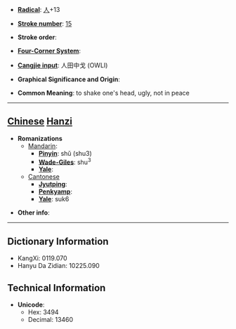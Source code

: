* '''[[Wiktionary:Chinese radical index| Radical]]''': [[Wiktionary:Chinese radical index 人|人]]+13

* '''[[Wiktionary:Chinese total strokes index|Stroke number]]''': [[Wiktionary:Chinese total strokes index 15|15]]

* '''Stroke order''': 

* '''[[Wiktionary:Chinese four corner index|Four-Corner System]]''': 

* '''[[Wiktionary:Chinese Cangjie index|Cangjie input]]''': 人田中戈 (OWLI)

* '''Graphical Significance and Origin''': 

* '''Common Meaning''': to shake one's head, ugly, not in peace

----

== [[Chinese]] [[Hanzi]] ==

* '''Romanizations'''
** [[Mandarin]]:
*** '''[[Pinyin]]''': shǔ (shu3)
*** '''[[Wade-Giles]]''': shu<sup>3</sup>
*** '''[[Yale]]''': 
**[[Cantonese]]
***'''[[Jyutping]]''':
***'''[[Penkyamp]]''': 
***'''[[Yale]]''': suk6

* '''Other info''': 

----

== Dictionary Information ==

* KangXi: 0119.070
* Hanyu Da Zidian: 10225.090

== Technical Information ==

* '''Unicode''':
** Hex: 3494
** Decimal: 13460